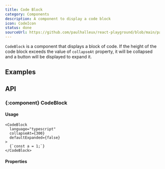 ```yaml
---
title: Code Block
category: Components
description: A component to display a code block
icon: CodeIcon
status: done
sourceUrl: https://github.com/paulhalleux/react-playground/blob/main/packages/playground/src/components/CodeBlock/CodeBlock.tsx
---
```


`CodeBlock` is a component that displays a block of code.
If the height of the code block exceeds the value of `collapseAt` property, it will be collapsed and a button will be displayed to expand it.

## Examples

<Example name="CodeBlock" highlight="25" />

## API

### \{:component} CodeBlock

#### Usage

```tsx
<CodeBlock
  language="typescript"
  collapseAt={300}
  defaultExpanded={false}
>
  {`const a = 1;`}
</CodeBlock>
```

#### Properties

<Properties component="CodeBlock" />